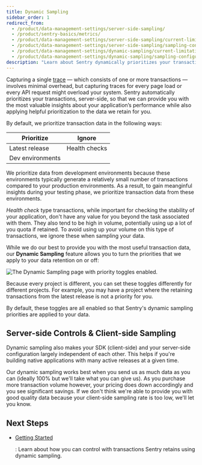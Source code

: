 ```yaml
---
title: Dynamic Sampling
sidebar_order: 1
redirect_from:
  - /product/data-management-settings/server-side-sampling/
  - /product/sentry-basics/metrics/
  - /product/data-management-settings/server-side-sampling/current-limitations/
  - /product/data-management-settings/server-side-sampling/sampling-configurations/
  - /product/data-management-settings/dynamic-sampling/current-limitations/
  - /product/data-management-settings/dynamic-sampling/sampling-configurations/
description: "Learn about Sentry dynamically prioritizes your transaction data."
---
```


Capturing a single [trace](/product/sentry-basics/tracing/distributed-tracing/) — which consists of one or more transactions — involves minimal overhead, but capturing traces for every page load or every API request might overload your system. Sentry automatically prioritizes your transactions, server-side, so that we can provide you with the most valuable insights about your application’s performance while also applying helpful prioritization to the data we retain for you.

By default, we prioritize transaction data in the following ways:

<!-- prettier-ignore-start -->

| Prioritize | Ignore |
|------------|--------|
| Latest release | Health checks |
| Dev environments | |

<!-- prettier-ignore-end -->

We prioritize data from development environments because these environments typically generate a relatively small number of transactions compared to your production environments. As a result, to gain meanginful insights during your testing phase, we prioritize transaction data from these environments.

_Health check_ type transactions, while important for checking the stability of your application, don't have any value for you beyond the task associated with them. They also tend to be high in volume, potentially using up a lot of you quota if retained. To avoid using up your volume on this type of transactions, we ignore these when sampling your data.

While we do our best to provide you with the most useful transaction data, our **Dynamic Sampling** feature allows you to turn the priorities that we apply to your data retention on or off:

![The Dynamic Sampling page with priority toggles enabled.](dynamic-sampling.png)

Because every project is different, you can set these toggles differently for different projects. For example, you may have a project where the retaining transactions from the latest release is not a priority for you.

By default, these toggles are all enabled so that Sentry's dynamic sampling priorities are applied to your data.

## Server-side Controls & Client-side Sampling

Dynamic sampling also makes your SDK (client-side) and your server-side configuration largely independent of each other. This helps if you're building native applications with many active releases at a given time.

Our dynamic sampling works best when you send us as much data as you can (ideally 100% but we'll take what you can give us). As you purchase more transaction volume however, your pricing does down accordingly and you see significant savings. If we don't think we're able to provide you with good quality data because your client-side sampling rate is too low, we'll let you know.

<!--
## Traces & Propagation of Sampling Decisions

When Sentry makes sampling decisions, we do so for entire traces. Instead of looking at a particular transaction, we look at the entire group of transactions in a trace. Sampling transactions using transaction traces is ideal because it allows you to understand transactions in the context of your whole system.

Since we sample traces, sampling rules are based on the trace context. This means that sampling decisions are based on the information extracted from the _system that initiated the transaction_. The head transaction in a trace determines the trace context for all following transactions in that trace. No information can be changed, added, or deleted after the first propagation. The trace context is bound to only one particular trace, and all the transactions that are part of this trace.

-->

## Next Steps

- [Getting Started](/product/data-management-settings/dynamic-sampling/getting-started/)

  : Learn about how you can control with transactions Sentry retains using dynamic sampling.

<!-- replace this with a PageGrid component after DSLA is closed -->
